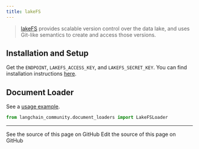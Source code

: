 ```yaml
---
title: lakeFS
---
```


>[lakeFS](https://docs.lakefs.io/) provides scalable version control over
> the data lake, and uses Git-like semantics to create and access those versions.

## Installation and Setup

Get the `ENDPOINT`, `LAKEFS_ACCESS_KEY`, and `LAKEFS_SECRET_KEY`.
You can find installation instructions [here](https://docs.lakefs.io/quickstart/launch.html).


## Document Loader

See a [usage example](/oss/python/integrations/document_loaders/lakefs).

```python
from langchain_community.document_loaders import LakeFSLoader
```

---

<CardGroup cols={2}>
  <Card title="View Source" icon="eye" href="https://github.com/langchain-ai/docs/blob/main/src/oss/python/integrations/providers/lakefs.mdx">
    See the source of this page on GitHub
  </Card>
  <Card title="Edit Source" icon="pen-to-square" href="https://github.com/langchain-ai/docs/edit/main/src/oss/python/integrations/providers/lakefs.mdx">
    Edit the source of this page on GitHub
  </Card>
</CardGroup>
